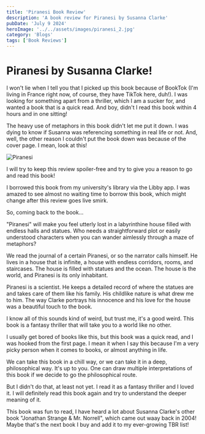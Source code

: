 ```yaml
---
title: 'Piranesi Book Review'
description: 'A book review for Piranesi by Susanna Clarke'
pubDate: 'July 9 2024'
heroImage: '../../assets/images/piranesi_2.jpg'
category: 'Blogs'
tags: ['Book Reviews']
---
```


# Piranesi by Susanna Clarke!

I won't lie when I tell you that I picked up this book because of BookTok (I'm living in France right now, of course, they 
have TikTok here, duh!). I was looking for something apart from a thriller, which I am a sucker for,
and wanted a book that is a quick read. And boy, didn't I read this book within 4 hours and in one sitting!

The heavy use of metaphors in this book didn't let me put it down. I was dying to know if Susanna was 
referencing something in real life or not. And, well, the other reason I couldn't put the book down was 
because of the cover page. I mean, look at this!

![Piranesi](../../assets/images/piranesi.jpg)

I will try to keep this review spoiler-free and try to give you a reason to go and read this book!

I borrowed this book from my university's library via the Libby app. I was amazed to see almost no waiting time 
to borrow this book, which might change after this review goes live smirk.

So, coming back to the book...

"Piranesi" will make you feel utterly lost in a labyrinthine house filled with endless halls and statues. 
Who needs a straightforward plot or easily understood characters when you can wander aimlessly through a maze 
of metaphors?

We read the journal of a certain Piranesi, or so the narrator calls himself. He lives in a house that is infinite, 
a house with endless corridors, rooms, and staircases. The house is filled with statues and the ocean. 
The house is the world, and Piranesi is its only inhabitant.

Piranesi is a scientist. He keeps a detailed record of where the statues are and takes care of them like his family. 
His childlike nature is what drew me to him. The way Clarke portrays his innocence and his love for the house was a 
beautiful touch to the book.

I know all of this sounds kind of weird, but trust me, it's a good weird. This book is a fantasy thriller that will 
take you to a world like no other.

I usually get bored of books like this, but this book was a quick read, and I was hooked from the first page. I mean 
it when I say this because I'm a very picky person when it comes to books, or almost anything in life.

We can take this book in a chill way, or we can take it in a deep, philosophical way. It's up to you. One can draw 
multiple interpretations of this book if we decide to go the philosophical route.

But I didn't do that, at least not yet. I read it as a fantasy thriller and I loved it. I will definitely 
read this book again and try to understand the deeper meaning of it.

This book was fun to read, I have heard a lot about Susanna Clarke's other book "Jonathan Strange & Mr. Norrell", 
which came out waay back in 2004! Maybe that's the next book I buy and add it to my ever-growing TBR list!